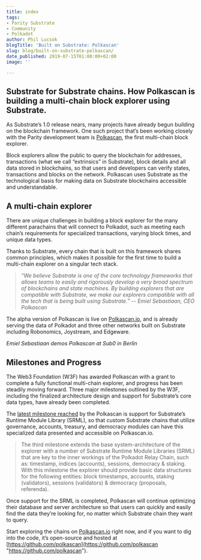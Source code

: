 ```yaml
---
title: index
tags:
- Parity Substrate
- Community
- Polkadot
author: Phil Lucsok
blogTitle: 'Built on Substrate: Polkascan'
slug: blog/built-on-substrate-polkascan/
date_published: 2019-07-15T01:00:00+02:00
image: ''

---
```

## Substrate for Substrate chains. How Polkascan is building a multi-chain block explorer using Substrate.

As Substrate’s 1.0 release nears, many projects have already begun building on the blockchain framework. One such project that’s been working closely with the Parity development team is [Polkascan](https://polkascan.io/), the first multi-chain block explorer.

Block explorers allow the public to query the blockchain for addresses, transactions (what we call “extrinsics” in Substrate), block details and all data stored in blockchains, so that users and developers can verify states, transactions and blocks on the network. Polkascan uses Substrate as the technological basis for making data on Substrate blockchains accessible and understandable.

## A multi-chain explorer

There are unique challenges in building a block explorer for the many different parachains that will connect to Polkadot, such as meeting each chain’s requirements for specialized transactions, varying block times, and unique data types.

Thanks to Substrate, every chain that is built on this framework shares common principles, which makes it possible for the first time to build a multi-chain explorer on a singular tech stack.

> _“We believe Substrate is one of the core technology frameworks that allows teams to easily and rigorously develop a very broad spectrum of blockchains and state machines. By building explorers that are compatible with Substrate, we make our explorers compatible with all the tech that is being built using Substrate.” -- Emiel Sebastiaan, CEO Polkascan_

The alpha version of Polkascan is live on [Polkascan.io](https://polkascan.io/), and is already serving the data of Polkadot and three other networks built on Substrate including Robonomics, Joystream, and Edgeware.

_Emiel Sebastiaan demos Polkascan at Sub0 in Berlin_

## Milestones and Progress

The Web3 Foundation (W3F) has awarded Polkascan with a grant to complete a fully functional multi-chain explorer, and progress has been steadily moving forward. Three major milestones outlined by the W3F, including the finalized architecture design and support for Substrate’s core data types, have already been completed.

The [latest milestone reached](https://medium.com/polkadot-network/polkascan-development-update-3-fdea45ab959f) by the Polkascan is support for Substrate’s Runtime Module Library (SRML), so that custom Substrate chains that utilize governance, accounts, treasury, and democracy modules can have this specialized data presented and accessible on Polkascan.io.

> The third milestone extends the base system-architecture of the explorer with a number of Substrate Runtime Module Libraries (SRML) that are key to the inner workings of the Polkadot Relay Chain, such as: timestamp, indices (accounts), sessions, democracy & staking. With this milestone the explorer should provide basic data structures for the following entities: block timestamps, accounts, staking (validators), sessions (validators) & democracy (proposals, referenda).

Once support for the SRML is completed, Polkascan will continue optimizing their database and server architecture so that users can quickly and easily find the data they’re looking for, no matter which Substrate chain they want to query.

Start exploring the chains on [Polkascan.io](http://polkascan.io/) right now, and if you want to dig into the code, it’s open-source and hosted at [https://github.com/polkascan](https://github.com/polkascan "https://github.com/polkascan").